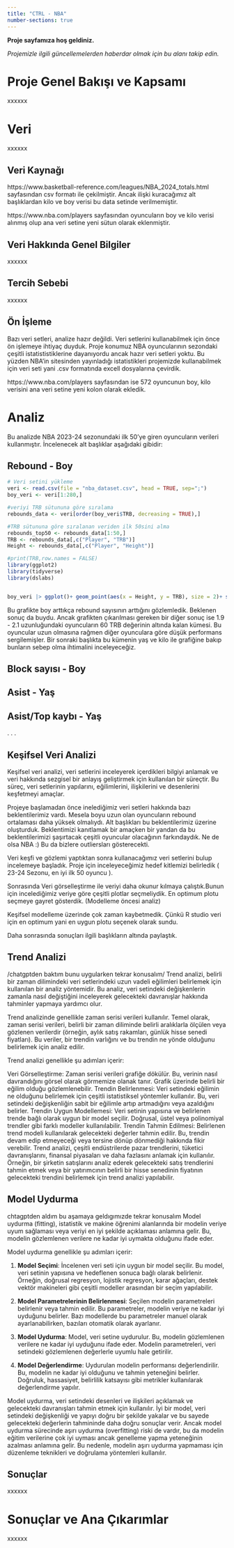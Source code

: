```yaml
---
title: "CTRL - NBA"
number-sections: true
---
```


**Proje sayfamıza hoş geldiniz.**

*Projemizle ilgili güncellemelerden haberdar olmak için bu alanı takip edin.*


# Proje Genel Bakışı ve Kapsamı

xxxxxx

# Veri

xxxxxx

## Veri Kaynağı

https://www.basketball-reference.com/leagues/NBA_2024_totals.html sayfasından csv formatı ile çekilmiştir.
Ancak ilişki kuracağımız alt başlıklardan kilo ve boy verisi bu data setinde verilmemiştir. 

https://www.nba.com/players sayfasından oyuncuların boy ve kilo verisi alınmış olup ana veri setine yeni sütun olarak eklenmiştir.

## Veri Hakkında Genel Bilgiler

xxxxxx

## Tercih Sebebi

xxxxxx

## Ön İşleme

Bazı veri setleri, analize hazır değildi. Veri setlerini kullanabilmek için önce ön işlemeye ihtiyaç duyduk. Proje konumuz NBA oyuncularının sezondaki çeşitli istatististiklerine dayanıyordu ancak hazır veri setleri yoktu. Bu yüzden NBA'in sitesinden yayınladığı istatistikleri projemizde kullanabilmek için veri seti yani .csv formatında excell dosyalarına çevirdik.

https://www.nba.com/players sayfasından ise 572 oyuncunun boy, kilo verisini ana veri setine yeni kolon olarak ekledik.

# Analiz

Bu analizde NBA 2023-24 sezonundaki ilk 50'ye giren oyuncuların verileri kullanmıştır. İncelenecek alt başlıklar aşağıdaki gibidir:

## Rebound - Boy

```r

# Veri setini yükleme
veri <- read.csv(file = "nba_dataset.csv", head = TRUE, sep=";")
boy_veri <- veri[1:280,]

#veriyi TRB sütununa göre sıralama
rebounds_data <- veri[order(boy_veri$TRB, decreasing = TRUE),]

#TRB sütununa göre sıralanan veriden ilk 50sini alma
rebounds_top50 <- rebounds_data[1:50,]
TRB <- rebounds_data[,c("Player", "TRB")]
Height <- rebounds_data[,c("Player", "Height")]

#print(TRB,row.names = FALSE)
library(ggplot2)
library(tidyverse)
library(dslabs)


boy_veri |> ggplot()+ geom_point(aes(x = Height, y = TRB), size = 2)+ scale_x_continuous(limits = c(1.6, 2.3)) +scale_y_continuous(limits = c(25, 280))

```
Bu grafikte boy arttıkça rebound sayısının arttığını gözlemledik. Beklenen sonuç da buydu. Ancak grafikten çıkarılması gereken bir diğer sonuç ise 1.9 - 2.1 uzunluğundaki oyuncuların 60 TRB değerinin altında kalan kümesi. Bu oyuncular uzun olmasına rağmen diğer oyunculara göre düşük performans sergilemişler. Bir sonraki başlıkta bu kümenin yaş ve kilo ile grafiğine bakıp bunların sebep olma ihtimalini inceleyeceğiz. 


## Block sayısı - Boy

## Asist - Yaş

## Asist/Top kaybı - Yaş

.
.
.

## Keşifsel Veri Analizi

Keşifsel veri analizi, veri setlerini inceleyerek içerdikleri bilgiyi anlamak ve veri hakkında sezgisel bir anlayış geliştirmek için kullanılan bir süreçtir. Bu süreç, veri setlerinin yapılarını, eğilimlerini, ilişkilerini ve desenlerini keşfetmeyi amaçlar.

Projeye başlamadan önce inelediğimiz veri setleri hakkında bazı beklentilerimiz vardı. Mesela boyu uzun olan oyuncuların rebound ortalaması daha yüksek olmalıydı. Alt başlıkları bu beklentilerimiz üzerine oluşturduk. Beklentimizi kanıtlamak bir amaçken bir yandan da bu beklentilerimizi şaşırtacak çeşitli oyuncular olacağının farkındaydık. Ne de olsa NBA :) Bu da bizlere outliersları gösterecekti. 

Veri keşfi ve gözlemi yaptıktan sonra kullanacağımız veri setlerini bulup incelemeye başladık. Proje için inceleyeceğimiz hedef kitlemizi belirledik ( 23-24 Sezonu, en iyi ilk 50 oyuncu ).

Sonrasında Veri görselleştirme ile veriyi daha okunur kılmaya çalıştık.Bunun için incelediğimiz veriye göre çeşitli plotlar seçmeliydik. En optimum plotu seçmeye gayret gösterdik. (Modelleme öncesi analiz)

Keşifsel modelleme üzerinde çok zaman kaybetmedik. Çünkü R studio veri için en optimum yani en uygun plotu seçenek olarak sundu.

Daha sonrasında sonuçları ilgili başlıkların altında paylaştık.

## Trend Analizi
/chatgptden baktım bunu uygularken tekrar konusalım/
Trend analizi, belirli bir zaman dilimindeki veri setlerindeki uzun vadeli eğilimleri belirlemek için kullanılan bir analiz yöntemidir. Bu analiz, veri setindeki değişkenlerin zamanla nasıl değiştiğini inceleyerek gelecekteki davranışlar hakkında tahminler yapmaya yardımcı olur.

Trend analizinde genellikle zaman serisi verileri kullanılır. Temel olarak, zaman serisi verileri, belirli bir zaman diliminde belirli aralıklarla ölçülen veya gözlenen verilerdir (örneğin, aylık satış rakamları, günlük hisse senedi fiyatları). Bu veriler, bir trendin varlığını ve bu trendin ne yönde olduğunu belirlemek için analiz edilir.

Trend analizi genellikle şu adımları içerir:

Veri Görselleştirme: Zaman serisi verileri grafiğe dökülür. Bu, verinin nasıl davrandığını görsel olarak görmemize olanak tanır. Grafik üzerinde belirli bir eğilim olduğu gözlemlenebilir.
Trendin Belirlenmesi: Veri setindeki eğilimin ne olduğunu belirlemek için çeşitli istatistiksel yöntemler kullanılır. Bu, veri setindeki değişkenliğin sabit bir eğilimle artıp artmadığını veya azaldığını belirler.
Trendin Uygun Modellemesi: Veri setinin yapısına ve belirlenen trende bağlı olarak uygun bir model seçilir. Doğrusal, üstel veya polinomiyal trendler gibi farklı modeller kullanılabilir.
Trendin Tahmin Edilmesi: Belirlenen trend modeli kullanılarak gelecekteki değerler tahmin edilir. Bu, trendin devam edip etmeyeceği veya tersine dönüp dönmediği hakkında fikir verebilir.
Trend analizi, çeşitli endüstrilerde pazar trendlerini, tüketici davranışlarını, finansal piyasaları ve daha fazlasını anlamak için kullanılır. Örneğin, bir şirketin satışlarını analiz ederek gelecekteki satış trendlerini tahmin etmek veya bir yatırımcının belirli bir hisse senedinin fiyatının gelecekteki trendini belirlemek için trend analizi yapılabilir.

## Model Uydurma
chtagptden aldım bu aşamaya geldıgımızde tekrar konusalım
Model uydurma (fitting), istatistik ve makine öğrenimi alanlarında bir modelin veriye uyum sağlaması veya veriyi en iyi şekilde açıklaması anlamına gelir. Bu, modelin gözlemlenen verilere ne kadar iyi uymakta olduğunu ifade eder.

Model uydurma genellikle şu adımları içerir:

1. **Model Seçimi**: İncelenen veri seti için uygun bir model seçilir. Bu model, veri setinin yapısına ve hedeflenen sonuca bağlı olarak belirlenir. Örneğin, doğrusal regresyon, lojistik regresyon, karar ağaçları, destek vektör makineleri gibi çeşitli modeller arasından bir seçim yapılabilir.

2. **Model Parametrelerinin Belirlenmesi**: Seçilen modelin parametreleri belirlenir veya tahmin edilir. Bu parametreler, modelin veriye ne kadar iyi uyduğunu belirler. Bazı modellerde bu parametreler manuel olarak ayarlanabilirken, bazıları otomatik olarak ayarlanır.

3. **Model Uydurma**: Model, veri setine uydurulur. Bu, modelin gözlemlenen verilere ne kadar iyi uyduğunu ifade eder. Modelin parametreleri, veri setindeki gözlemlenen değerlerle uyumlu hale getirilir.

4. **Model Değerlendirme**: Uydurulan modelin performansı değerlendirilir. Bu, modelin ne kadar iyi olduğunu ve tahmin yeteneğini belirler. Doğruluk, hassasiyet, belirlilik katsayısı gibi metrikler kullanılarak değerlendirme yapılır.

Model uydurma, veri setindeki desenleri ve ilişkileri açıklamak ve gelecekteki davranışları tahmin etmek için kullanılır. İyi bir model, veri setindeki değişkenliği ve yapıyı doğru bir şekilde yakalar ve bu sayede gelecekteki değerlerin tahmininde daha doğru sonuçlar verir. Ancak model uydurma sürecinde aşırı uydurma (overfitting) riski de vardır, bu da modelin eğitim verilerine çok iyi uyması ancak genelleme yapma yeteneğinin azalması anlamına gelir. Bu nedenle, modelin aşırı uydurma yapmaması için düzenleme teknikleri ve doğrulama yöntemleri kullanılır.

## Sonuçlar

xxxxxx

# Sonuçlar ve Ana Çıkarımlar

xxxxxx
